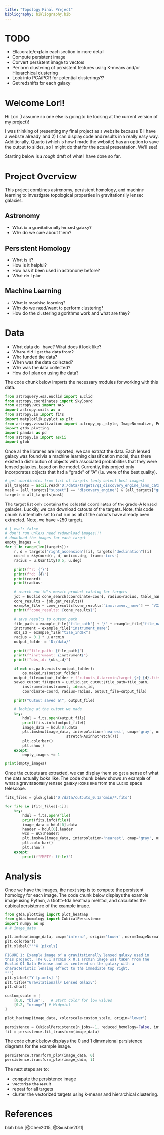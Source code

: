 ```yaml
---
title: "Topology Final Project"
bibliography: bibliography.bib
---
```

# TODO
- Ellaborate/explain each section in more detail
- Compute persistent image
- Convert persistent image to vectors
- Perform clustering of persistent features using K-means and/or Hierarchical clustering
- Look into PCA/PCR for potential clusterings??
- Get redshifts for each galaxy


# Welcome Lori!
Hi Lori (I assume no one else is going to be looking at the current version of my project)!

I was thinking of presenting my final project as a website because 1) I have a website already, and 2) I can display code and results in a really easy way. Additionally, Quarto (which is how I made the website) has an option to save the output to slides, so I might do that for the actual presentation. We'll see!

Starting below is a *rough* draft of what I have done so far.



# Project Overview
This project combines astronomy, persistent homology, and machine learning to investigate topological properties in gravitationally lensed galaxies.

## Astronomy
- What is a gravitationally lensed galaxy?
- Why do we care about them?

## Persistent Homology
- What is it?
- How is it helpful?
- How has it been used in astronomy before?
- What do I plan 

## Machine Learning
- What is machine learning?
- Why do we need/want to perform clustering?
- How do the clustering algorithms work and what are they?

# Data
- What data do I have? What does it look like?
- Where did I get the data from?
- Who funded the data?
- When was the data collected?
- Why was the data collected?
- How do I plan on using the data?

The code chunk below imports the necessary modules for working with this data.
```python
from astroquery.esa.euclid import Euclid
from astropy.coordinates import SkyCoord
from astropy.wcs import WCS
import astropy.units as u
from astropy.io import fits
import matplotlib.pyplot as plt
from astropy.visualization import astropy_mpl_style, ImageNormalize, PercentileInterval, AsinhStretch, LogStretch
import gtda.plotting
import pandas as pd
from astropy.io import ascii
import glob
```

Once all the libraries are imported, we can extract the data. Each lensed galaxy was found via a machine learning classification model, thus there existed a distribution of objects with associated probabilities that they were lensed galaxies, based on the model. Currently, this project only incorporates objects that had a "grade" of "A" (i.e. were of the best quality).
```python
# get coordinates from list of targets (only select best images)
all_targets = ascii.read("D:/data/targets/q1_discovery_engine_lens_catalog.csv")
mask = (all_targets["subset"] == "discovery_engine") & (all_targets["grade"] == "A")
targets = all_targets[mask]
```

The target list only contains the celestial coordinates of the grade-A lensed galaxies. Luckily, we can download cutouts of the targets. Note, this code chunk is intentially set to not run as all of the cutouts have already been extracted. Note, we have ~250 targets.

```python
# | eval: false
# don't run unless need redownload images!!!
# download the images for each target
empty_images = 0
for i in range(len(targets)):
    r, d = targets["right_ascension"][i], targets["declination"][i]
    coord = SkyCoord(r, d, unit=u.deg, frame='icrs')
    radius = u.Quantity(0.5, u.deg)

    print(f"r: {r}")
    print(f"d: {d}")
    print(coord)
    print(radius)

    # search euclid's mosaic product catalog for targets
    job = Euclid.cone_search(coordinate=coord, radius=radius, table_name="sedm.mosaic_product", ra_column_name="ra", dec_column_name="dec", columns="*", async_job=True, verbose=True)
    cone_results = job.get_results()
    example_file = cone_results[cone_results['instrument_name'] == 'VIS'][0]
    print(f"cone_results: {cone_results}")

    # save results to output path
    file_path = example_file["file_path"] + "/" + example_file["file_name"]
    instrument = example_file["instrument_name"]
    obs_id = example_file["tile_index"]
    radius = 0.1 * u.arcmin
    output_folder = 'D:/data/'

    print(f"file_path: {file_path}")
    print(f"instrument: {instrument}")
    print(f"obs_id: {obs_id}")

    if not os.path.exists(output_folder):
        os.makedirs(output_folder)
    output_file=output_folder + f'cutouts_0.1arcmin/target_{r}_{d}.fits'
    saved_cutout_filepath = Euclid.get_cutout(file_path=file_path,
        instrument=instrument, id=obs_id, 
        coordinate=coord, radius=radius, output_file=output_file)

    print("Cutout saved at", output_file)

    # looking at the cutout we made
    try:
        hdul = fits.open(output_file)
        print(fits.info(output_file))
        image_data = hdul[0].data
        plt.imshow(image_data, interpolation='nearest', cmap='gray', origin='lower', norm=ImageNormalize(image_data, interval=PercentileInterval(99.5),
                            stretch=AsinhStretch()))
        plt.colorbar()
        plt.show()
    except:
        empty_images += 1

print(empty_images)
```


Once the cutouts are extracted, we can display them so get a sense of what the data actually looks like. The code chunk below shows an example of what a gravitationally lensed galaxy looks like from the Euclid space telescope.

```python
fits_files = glob.glob("D:/data/cutouts_0.1arcmin/*.fits")

for file in [fits_files[-1]]:
    try:
        hdul = fits.open(file)
        print(fits.info(file))
        image_data = hdul[0].data
        header = hdul[0].header
        wcs = WCS(header)
        plt.imshow(image_data, interpolation='nearest', cmap='gray', origin='lower', norm=ImageNormalize(image_data, interval=PercentileInterval(99.5), stretch=AsinhStretch()))
        plt.colorbar()
        plt.show()
    except:
        print(f"EMPTY: {file}")
```


# Analysis
Once we have the images, the next step is to compute the persistent homology for each image. The code chunk below displays the example image using Python, a Giotto-tda heatmap mehtod, and calculates the cubical persistence of the example image.


```python
from gtda.plotting import plot_heatmap
from gtda.homology import CubicalPersistence
import numpy as np
# # image_data

plt.imshow(image_data, cmap='inferno', origin='lower', norm=ImageNormalize(image_data, interval=PercentileInterval(99.5), stretch=AsinhStretch()))
plt.colorbar()
plt.xlabel("""X [pixels]

FIGURE 1: Example image of a gravitationally lensed galaxy used in 
this project. The 0.1 arcmin x 0.1 arcmin image was taken from the
Euclid Q1 Data Release and is centered on the galaxy with a 
characteristic lensing effect to the immediate top right.
""")
plt.ylabel("Y [pixels] ")
plt.title("Gravitationally Lensed Galaxy")
plt.show()

custom_scale = [
    [0.0, "blue"],   # Start color for low values
    [0.2, "orange"] # Midpoint
]

plot_heatmap(image_data, colorscale=custom_scale, origin="lower")

persistence = CubicalPersistence(n_jobs=-1, reduced_homology=False, infinity_values=np.inf)
fit = persistence.fit_transform(image_data)

```

The code chunk below displays the 0 and 1 dimensional persistence diagrams for the example image. 
```python
persistence.transform_plot(image_data, 0)
persistence.transform_plot(image_data, 1)
```

The next steps are to:

- compute the persistence image
- vectorize the result
- repeat for all targets
- cluster the vectorized targets using k-means and hierarchical clustering.

# References
blah blah [@Chen2015, @Sousbie2011]